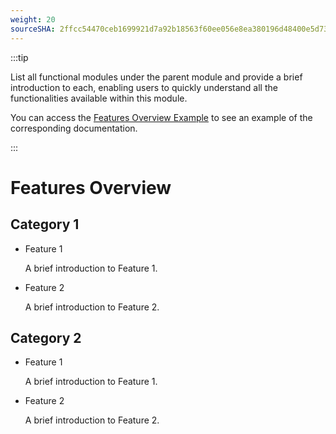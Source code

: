 ```yaml
---
weight: 20
sourceSHA: 2ffcc54470ceb1699921d7a92b18563f60ee056e8ea380196d48400e5d732f6b
---
```


:::tip

List all functional modules under the parent module and provide a brief introduction to each, enabling users to quickly understand all the functionalities available within this module.

You can access the [Features Overview Example](https://product-doc-guide.alauda.cn/template/features_overview/example.html) to see an example of the corresponding documentation.

:::

# Features Overview

## Category 1

- Feature 1

  A brief introduction to Feature 1.

- Feature 2

  A brief introduction to Feature 2.

## Category 2

- Feature 1

  A brief introduction to Feature 1.

- Feature 2

  A brief introduction to Feature 2.
